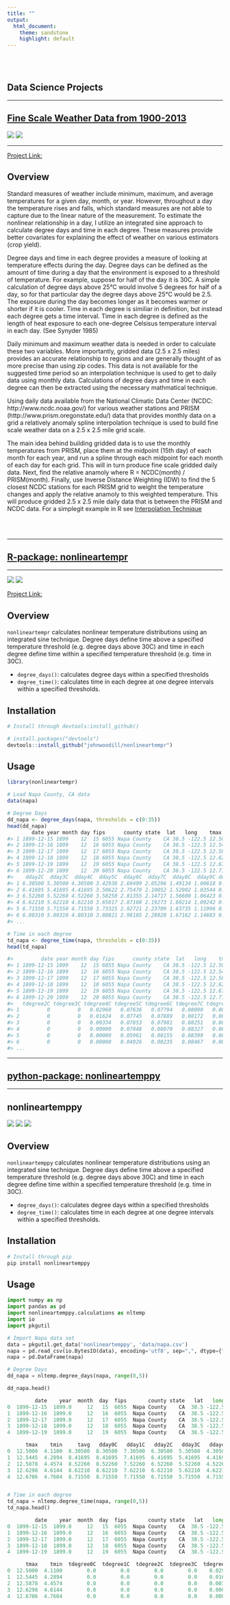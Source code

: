 ```yaml
---
title: ""
output:
  html_document:
    theme: sandstone
    highlight: default
---
```


<br>
<br>



Data Science Projects
----------------------

*********

## **[Fine Scale Weather Data from 1900-2013](https://github.com/johnwoodill/Fine-Scale-Weather-Interpolation)**

![](https://img.shields.io/R/v3.2.3.png?color=red)
![](https://img.shields.io/license/MIT.png?color=blue)

*********

[Project Link:](https://github.com/johnwoodill/Fine-Scale-Weather-Interpolation)

Overview
--------
Standard measures of weather include minimum, maximum, and average temperatures for a given day, month, or year. However, throughout a day the temperature rises and falls, which standard measures are not able to capture due to the linear nature of the measurement. To estimate the nonlinear relationship in a day, I utilize an integrated sine approach to calculate degree days and time in each degree. These measures provide better covariates for explaining the effect of weather on various estimators (crop yield).

Degree days and time in each degree provides a measure of looking at temperature effects during the day. Degree days can be defined as the amount of time during a day that the environment is exposed to a threshold of temperature. For example, suppose for half of the day it is 30C. A simple calculation of degree days above 25°C would involve 5 degrees for half of a day, so for that particular day the degree days above 25°C would be 2.5. The exposure during the day becomes longer as it becomes warmer or shorter if it is cooler. Time in each degree is similiar in definition, but instead each degree gets a time interval. Time in each degree is defined as the length of heat exposure to each one-degree Celsisus temperature interval in each day. (See Synyder 1985)

Daily minimum and maximum weather data is needed in order to calculate these two variables. More importantly, gridded data (2.5 x 2.5 miles) provides an accurate relationship to regions and are generally thought of as more precise than using zip codes. This data is not available for the suggested time period so an interpolation technique is used to get to daily data using monthly data. Calculations of degree days and time in each degree can then be extracted using the necessary mathmatical technique.

Using daily data available from the National Climatic Data Center (NCDC: http://www.ncdc.noaa.gov/) for various weather stations and PRISM (http://www.prism.oregonstate.edu/) data that provides monthly data on a grid a relatively anomaly spline interpolation technique is used to build fine scale weather data on a 2.5 x 2.5 mile grid scale.

The main idea behind building gridded data is to use the monthly temperatures from PRISM, place them at the midpoint (15th day) of each month for each year, and run a spline through each midpoint for each month of each day for each grid. This will in turn produce fine scale gridded daily data. Next, find the relative anamoly where R = NCDC(month) / PRISM(month). Finally, use Inverse Distance Weighting (IDW) to find the 5 closest NCDC stations for each PRISM grid to weight the temperature changes and apply the relative anamoly to this weighted temperature. This will produce gridded 2.5 x 2.5 mile daily data that is between the PRISM and NCDC data. For a simplegit example in R see [Interpolation Technique](https://github.com/johnwoodill/Fine-Scale-Weather-Interpolation/raw/master/Documentation/interpolation_technique.pdf)


<br>
<br>

*********

## **[R-package: nonlineartempr](https://github.com/johnwoodill/nonlineartempr)**

*********


![](https://img.shields.io/R/v3.4.3.png?color=red)
![](https://img.shields.io/license/MIT.png?color=blue)

[Project Link:](https://github.com/johnwoodill/nonlineartempr)

Overview
--------
`nonlineartempr` calculates nonlinear temperature distributions using an integrated sine technique. Degree days define time above a specified temperature threshold (e.g. degree days above 30C) and time in each degree define time within a specified temperature threshold (e.g. time in 30C).

-   `degree_days()`: calculates degree days within a specified thresholds
-   `degree_time()`: calculates time in each degree at one degree intervals within a specified thresholds.

Installation
------------

``` r
# Install through devtools:install_github()

# install.packages("devtools")
devtools::install_github("johnwoodill/nonlineartempr")
```

Usage
-----

``` r
library(nonlineartempr)

# Load Napa County, CA data
data(napa)

# Degree Days
dd_napa <- degree_days(napa, thresholds = c(0:35))
head(dd_napa)
        date year month day fips      county state  lat   long    tmax   tmin    tavg  dday0C  dday1C
#> 1 1899-12-15 1899    12  15 6055 Napa County    CA 38.5 -122.5 12.5000 4.1100 8.30500 8.30500 7.30500
#> 2 1899-12-16 1899    12  16 6055 Napa County    CA 38.5 -122.5 12.5445 4.2894 8.41695 8.41695 7.41695
#> 3 1899-12-17 1899    12  17 6055 Napa County    CA 38.5 -122.5 12.5878 4.4574 8.52260 8.52260 7.52260
#> 4 1899-12-18 1899    12  18 6055 Napa County    CA 38.5 -122.5 12.6298 4.6144 8.62210 8.62210 7.62210
#> 5 1899-12-19 1899    12  19 6055 Napa County    CA 38.5 -122.5 12.6706 4.7604 8.71550 8.71550 7.71550
#> 6 1899-12-20 1899    12  20 6055 Napa County    CA 38.5 -122.5 12.7103 4.8959 8.80310 8.80310 7.80310
#>    dday2C  dday3C  dday4C  dday5C  dday6C  dday7C  dday8C  dday9C dday10C dday11C dday12C dday13C
#> 1 6.30500 5.30500 4.30500 3.42938 2.69499 2.05296 1.49134 1.00618 0.59837 0.27430 0.05212       0
#> 2 6.41695 5.41695 4.41695 3.50622 2.75479 2.10052 1.52902 1.03544 0.62019 0.28919 0.05975       0
#> 3 6.52260 5.52260 4.52260 3.58250 2.81355 2.14717 1.56600 1.06423 0.64173 0.30402 0.06757       0
#> 4 6.62210 5.62210 4.62210 3.65817 2.87108 2.19273 1.60214 1.09242 0.66291 0.31871 0.07553       0
#> 5 6.71550 5.71550 4.71550 3.73325 2.92721 2.23709 1.63735 1.11996 0.68369 0.33324 0.08359       0
#> 6 6.80310 5.80310 4.80310 3.80821 2.98185 2.28020 1.67162 1.14683 0.70407 0.34760 0.09174       0
#> ...

# Time in each degree
td_napa <- degree_time(napa, thresholds = c(0:35))
head(td_napa)

#>         date year month day fips      county state  lat   long    tmax   tmin tdegree0C tdegree1C
#> 1 1899-12-15 1899    12  15 6055 Napa County    CA 38.5 -122.5 12.5000 4.1100         0         0
#> 2 1899-12-16 1899    12  16 6055 Napa County    CA 38.5 -122.5 12.5445 4.2894         0         0
#> 3 1899-12-17 1899    12  17 6055 Napa County    CA 38.5 -122.5 12.5878 4.4574         0         0
#> 4 1899-12-18 1899    12  18 6055 Napa County    CA 38.5 -122.5 12.6298 4.6144         0         0
#> 5 1899-12-19 1899    12  19 6055 Napa County    CA 38.5 -122.5 12.6706 4.7604         0         0
#> 6 1899-12-20 1899    12  20 6055 Napa County    CA 38.5 -122.5 12.7103 4.8959         0         0
#>   tdegree2C tdegree3C tdegree4C tdegree5C tdegree6C tdegree7C tdegree8C tdegree9C tdegree10C tdegree11C
#> 1         0         0   0.02960   0.07636   0.07794   0.08090   0.08576   0.09359    0.10704    0.13481
#> 2         0         0   0.01624   0.07745   0.07889   0.08172   0.08645   0.09412    0.10727    0.13413
#> 3         0         0   0.00334   0.07853   0.07981   0.08251   0.08711   0.09462    0.10749    0.13350
#> 4         0         0   0.00000   0.07048   0.08070   0.08327   0.08774   0.09509    0.10769    0.13292
#> 5         0         0   0.00000   0.05961   0.08155   0.08399   0.08833   0.09553    0.10786    0.13237
#> 6         0         0   0.00000   0.04926   0.08235   0.08467   0.08888   0.09593    0.10801    0.13183
#> ...

```
*********

## **[python-package: nonlineartemppy](https://github.com/johnwoodill/nonlineartemppy)**

*********

## nonlineartemppy



![](https://img.shields.io/pypi/v0.101.png?color=brightgreen)
![](https://img.shields.io/python/v3.6.png?color=blue)
![](https://img.shields.io/license/MIT.png?color=blue)


Overview
--------
`nonlineartemppy` calculates nonlinear temperature distributions using an integrated sine technique. Degree days define time above a specified temperature threshold (e.g. degree days above 30C) and time in each degree define time within a specified temperature threshold (e.g. time in 30C).

-   `degree_days()`: calculates degree days within a specified thresholds
-   `degree_time()`: calculates time in each degree at one degree intervals within a specified thresholds.

Installation
------------

``` python
# Install through pip
pip install nonlineartemppy
```

Usage
-----

``` python
import numpy as np
import pandas as pd
import nonlineartemppy.calculations as nltemp
import io
import pkgutil

# Import Napa data set
data = pkgutil.get_data('nonlineartemppy', 'data/napa.csv')
napa = pd.read_csv(io.BytesIO(data), encoding='utf8', sep=",", dtype={"switch": np.int8})
napa = pd.DataFrame(napa)

# Degree Days
dd_napa = nltemp.degree_days(napa, range(0,5))

dd_napa.head()

         date    year  month  day  fips       county state   lat   long  \
0  1899-12-15  1899.0     12   15  6055  Napa County    CA  38.5 -122.5   
1  1899-12-16  1899.0     12   16  6055  Napa County    CA  38.5 -122.5   
2  1899-12-17  1899.0     12   17  6055  Napa County    CA  38.5 -122.5   
3  1899-12-18  1899.0     12   18  6055  Napa County    CA  38.5 -122.5   
4  1899-12-19  1899.0     12   19  6055  Napa County    CA  38.5 -122.5   

      tmax    tmin     tavg   dday0C   dday1C   dday2C   dday3C   dday4C  
0  12.5000  4.1100  8.30500  8.30500  7.30500  6.30500  5.30500  4.30500  
1  12.5445  4.2894  8.41695  8.41695  7.41695  6.41695  5.41695  4.41695  
2  12.5878  4.4574  8.52260  8.52260  7.52260  6.52260  5.52260  4.52260  
3  12.6298  4.6144  8.62210  8.62210  7.62210  6.62210  5.62210  4.62210  
4  12.6706  4.7604  8.71550  8.71550  7.71550  6.71550  5.71550  4.71550  


# Time in each degree
td_napa = nltemp.degree_time(napa, range(0,5))
td_napa.head()

         date    year  month  day  fips       county state   lat   long  \
0  1899-12-15  1899.0     12   15  6055  Napa County    CA  38.5 -122.5   
1  1899-12-16  1899.0     12   16  6055  Napa County    CA  38.5 -122.5   
2  1899-12-17  1899.0     12   17  6055  Napa County    CA  38.5 -122.5   
3  1899-12-18  1899.0     12   18  6055  Napa County    CA  38.5 -122.5   
4  1899-12-19  1899.0     12   19  6055  Napa County    CA  38.5 -122.5   

      tmax    tmin  tdegree0C  tdegree1C  tdegree2C  tdegree3C  tdegree4C  
0  12.5000  4.1100        0.0        0.0        0.0        0.0    0.02960  
1  12.5445  4.2894        0.0        0.0        0.0        0.0    0.01624  
2  12.5878  4.4574        0.0        0.0        0.0        0.0    0.00334  
3  12.6298  4.6144        0.0        0.0        0.0        0.0    0.00000  
4  12.6706  4.7604        0.0        0.0        0.0        0.0    0.00000 

```

<script>
  (function(i,s,o,g,r,a,m){i['GoogleAnalyticsObject']=r;i[r]=i[r]||function(){
  (i[r].q=i[r].q||[]).push(arguments)},i[r].l=1*new Date();a=s.createElement(o),
  m=s.getElementsByTagName(o)[0];a.async=1;a.src=g;m.parentNode.insertBefore(a,m)
  })(window,document,'script','https://www.google-analytics.com/analytics.js','ga');

  ga('create', 'UA-61017136-2', 'auto');
  ga('send', 'pageview');

</script>


